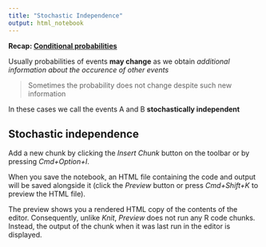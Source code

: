 ```yaml
---
title: "Stochastic Independence"
output: html_notebook
---
```


**Recap: [Conditional probabilities](./path/to/contitinal/probs.html)**

Usually probabilities of events **may change** as we obtain *additional information about the occurence of other events*

> Sometimes the probability does not change despite such new information

In these cases we call the events A and B **stochastically independent**

## Stochastic independence

Add a new chunk by clicking the *Insert Chunk* button on the toolbar or by pressing *Cmd+Option+I*.

When you save the notebook, an HTML file containing the code and output will be saved alongside it (click the *Preview* button or press *Cmd+Shift+K* to preview the HTML file). 

The preview shows you a rendered HTML copy of the contents of the editor. Consequently, unlike *Knit*, *Preview* does not run any R code chunks. Instead, the output of the chunk when it was last run in the editor is displayed.

